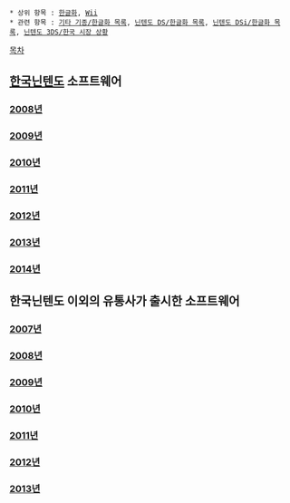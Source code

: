  * 상위 항목 : [[한글화]], [[Wii]]
 * 관련 항목 : [[기타 기종/한글화 목록]], [[닌텐도 DS/한글화 목록]], [[닌텐도 DSi/한글화 목록]], [[닌텐도 3DS/한국 시장 상황]]

[[목차]]

== [[한국닌텐도]] 소프트웨어 ==
=== [[2008년]] ===

=== [[2009년]] ===

=== [[2010년]] ===

=== [[2011년]] ===

=== [[2012년]] ===

=== [[2013년]] ===

=== [[2014년]] ===

== 한국닌텐도 이외의 유통사가 출시한 소프트웨어 ==
=== [[2007년]] ===

=== [[2008년]] ===

=== [[2009년]] ===

=== [[2010년]] ===

=== [[2011년]] ===

=== [[2012년]] ===

=== [[2013년]] ===
